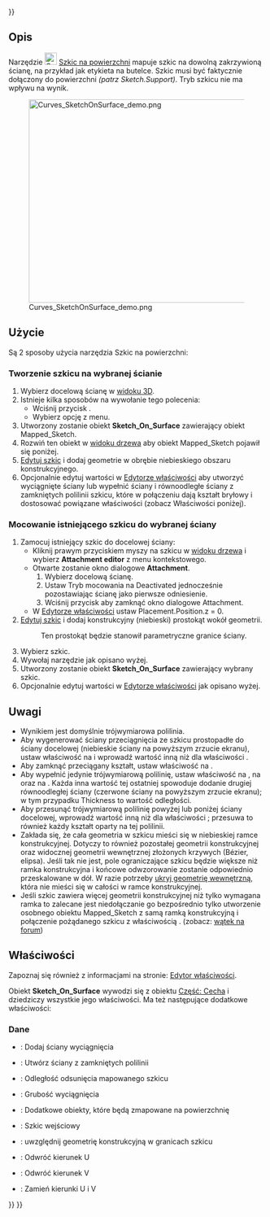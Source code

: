 <languages/>
{{UnfinishedDocu{{#translation:}}}}

{{Docnav/pl
|[[Curves_IsoCurve/pl|Krzywa ISO]]
|[[Curves_Sweep2Rails/pl|Sweep2Rails]]
|[[Curves_Workbench/pl|środowisko pracy Krzywe]]
|IconL=Curves_IsoCurve.svg
|IconR=Curves_Sweep2Rails.svg
|IconC=Curves_workbench_icon.svg
}}

{{GuiCommand/pl
|Name=Curves SketchOnSurface
|Name/pl=Krzywe: Szkic na powierzchni
|MenuLocation=Surfaces → Sketch on Surface
|Workbenches=[[Curves_Workbench/pl|Krzywe]]
}}

<span id="Description"></span>
==Opis==

Narzędzie [[Image:Curves_SketchOnSurface.svg|24px]] [[Curves_SketchOnSurface/pl|Szkic na powierzchni]] mapuje szkic na dowolną zakrzywioną ścianę, na przykład jak etykieta na butelce. Szkic musi być faktycznie dołączony do powierzchni ''(patrz Sketch.Support)''. Tryb {{incode|Map}} szkicu nie ma wpływu na wynik.

[[File:Curves_SketchOnSurface_demo.png|600x400px]]

{{Caption|Powyżej: obiekt {{incode|Sketch_On_Surface}} zastosowany do powierzchni walca ''(po lewej)'' i szkic źródłowy w trybie edycji ''(po prawej)''.}}

<span id="Usage"></span>
==Użycie==

Są 2 sposoby użycia narzędzia Szkic na powierzchni:

<span id="Creating_a_sketch_on_a_selected_face"></span>
===Tworzenie szkicu na wybranej ścianie===

# Wybierz docelową ścianę w [[3D_view/pl|widoku 3D]].
# Istnieje kilka sposobów na wywołanie tego polecenia:
#* Wciśnij przycisk {{Button|[[Image:Curves_SketchOnSurface.svg|16px]] [[Curves_SketchOnSurface/pl|Szkic na powierzchni]]}}.
#* Wybierz opcję {{MenuCommand|Powierzchnie → [[Image:Curves_SketchOnSurface.svg|16px]] Szkic na powierzchni}} z menu.
# Utworzony zostanie obiekt '''Sketch_On_Surface''' zawierający obiekt Mapped_Sketch.
# Rozwiń ten obiekt w [[Tree_view/pl|widoku drzewa]] aby obiekt Mapped_Sketch pojawił się poniżej.
# [[Sketcher EditSketch/pl|Edytuj szkic]] i dodaj geometrie w obrębie niebieskiego obszaru konstrukcyjnego.
# Opcjonalnie edytuj wartości w [[Property_editor/pl|Edytorze właściwości]] aby utworzyć wyciągnięte ściany lub wypełnić ściany i równoodległe ściany z zamkniętych polilinii szkicu, które w połączeniu dają kształt bryłowy i dostosować powiązane właściwości (zobacz Właściwości poniżej).

<span id="Attaching_an_existing_sketch_to_a_selected_face"></span>
===Mocowanie istniejącego szkicu do wybranej ściany===

# Zamocuj istniejący szkic do docelowej ściany:
#* Kliknij prawym przyciskiem myszy na szkicu w [[Tree_view/pl|widoku drzewa]] i wybierz '''Attachment editor''' z menu kontekstowego.
#* Otwarte zostanie okno dialogowe '''Attachment'''.
#*# Wybierz docelową ścianę.
#*# Ustaw Tryb mocowania na Deactivated jednocześnie pozostawiając ścianę jako pierwsze odniesienie.
#*# Wciśnij przycisk {{Button|OK}} aby zamknąć okno dialogowe Attachment.
#* W [[Property_editor/pl|Edytorze właściwości]] ustaw Placement.Position.z = 0.
# [[Sketcher EditSketch/pl|Edytuj szkic]] i dodaj  konstrukcyjny (niebieski) prostokąt wokół geometrii.
#: Ten prostokąt będzie stanowił parametryczne granice ściany.
# Wybierz szkic.
# Wywołaj narzędzie jak opisano wyżej.
# Utworzony zostanie obiekt '''Sketch_On_Surface''' zawierający wybrany szkic.
# Opcjonalnie edytuj wartości w [[Property_editor/pl|Edytorze właściwości]] jak opisano wyżej.

<span id="Notes"></span>
==Uwagi==

* Wynikiem jest domyślnie trójwymiarowa polilinia.
* Aby wygenerować ściany przeciągnięcia ze szkicu prostopadłe do ściany docelowej (niebieskie ściany na powyższym zrzucie ekranu), ustaw właściwość {{PropertyData|Fill Extrusion}} na {{True/pl}} i wprowadź wartość inną niż {{Value|0.0}} dla właściwości {{PropertyData|Thickness}}.  
* Aby zamknąć przeciągany kształt, ustaw właściwość {{PropertyData|Fill Faces}} na {{True/pl}}.  
* Aby wypełnić jedynie trójwymiarową polilinię, ustaw właściwość {{PropertyData|Fill Extrusion}} na {{False}}, {{PropertyData|Fill Faces}} na {{True/pl}} oraz {{PropertyData|Thickness}} na {{Value|0.0}}. Każda inna wartość tej ostatniej spowoduje dodanie drugiej równoodległej ściany (czerwone ściany na powyższym zrzucie ekranu); w tym przypadku Thickness to wartość odległości.  
* Aby przesunąć trójwymiarową polilinię powyżej lub poniżej ściany docelowej, wprowadź wartość inną niż {{Value|0.0}} dla właściwości {{PropertyData|Offset}}; przesuwa to również każdy kształt oparty na tej polilinii.  
* Zakłada się, że cała geometria w szkicu mieści się w niebieskiej ramce konstrukcyjnej. Dotyczy to również pozostałej geometrii konstrukcyjnej oraz widocznej geometrii wewnętrznej złożonych krzywych (Bézier, elipsa). Jeśli tak nie jest, pole ograniczające szkicu będzie większe niż ramka konstrukcyjna i końcowe odwzorowanie zostanie odpowiednio przeskalowane w dół. W razie potrzeby [[Sketcher_RestoreInternalAlignmentGeometry/pl|ukryj geometrię wewnętrzną]], która nie mieści się w całości w ramce konstrukcyjnej.
* Jeśli szkic zawiera więcej geometrii konstrukcyjnej niż tylko wymagana ramka to zalecane jest niedołączanie go bezpośrednio tylko utworzenie osobnego obiektu Mapped_Sketch z samą ramką konstrukcyjną i połączenie pożądanego szkicu z właściwością {{PropertyData|Extra Objects}}. (zobacz: [https://forum.freecad.org/viewtopic.php?p=819612&hilit=Sketch+on+Surface#p819622 wątek na forum])

<span id="Properties"></span>
==Właściwości==

Zapoznaj się również z informacjami na stronie: [[Property_editor/pl|Edytor właściwości]].

Obiekt '''Sketch_On_Surface''' wywodzi się z obiektu [[Part_Feature/pl|Część: Cecha]] i dziedziczy wszystkie jego właściwości. Ma też następujące dodatkowe właściwości:

<span id="Data"></span>
===Dane===

{{TitleProperty|Ustawienia}}

* {{PropertyData|Fill Extrusion|Bool}}: Dodaj ściany wyciągnięcia
* {{PropertyData|Fill Faces|Bool}}: Utwórz ściany z zamkniętych polilinii
* {{PropertyData|Offset|Float}}: Odległość odsunięcia mapowanego szkicu
* {{PropertyData|Thickness|Float}}: Grubość wyciągnięcia

{{TitleProperty|SketchOnSurface}}

* {{PropertyData|Extra Objects|LinkList}}: Dodatkowe obiekty, które będą zmapowane na powierzchnię
* {{PropertyData|Sketch|Link}}: Szkic wejściowy

{{TitleProperty|Touchup}}

* {{PropertyData|Construction Bounds|Bool}}: uwzględnij geometrię konstrukcyjną w granicach szkicu
* {{PropertyData|Reverse U|Bool}}: Odwróć kierunek U
* {{PropertyData|Reverse V|Bool}}: Odwróć kierunek V
* {{PropertyData|Swap UV|Bool}}: Zamień kierunki U i V


{{Docnav/pl
|[[Curves_IsoCurve/pl|Krzywa ISO]]
|[[Curves_Sweep2Rails|Sweep2Rails]]
|[[Curves_Workbench/pl|środowisko pracy Krzywe]]
|IconL=Curves_IsoCurve.svg
|IconR=Curves_Sweep2Rails.svg
|IconC=Curves_workbench_icon.svg
}}

{{Curves Tools navi{{#translation:}}}}
{{Userdocnavi{{#translation:}}}}